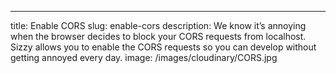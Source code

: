 ---

title: Enable CORS
slug: enable-cors
description: We know it’s annoying when the browser decides to block your CORS requests from localhost. Sizzy allows you to enable the CORS requests so you can develop without getting annoyed every day.
image: /images/cloudinary/CORS.jpg
